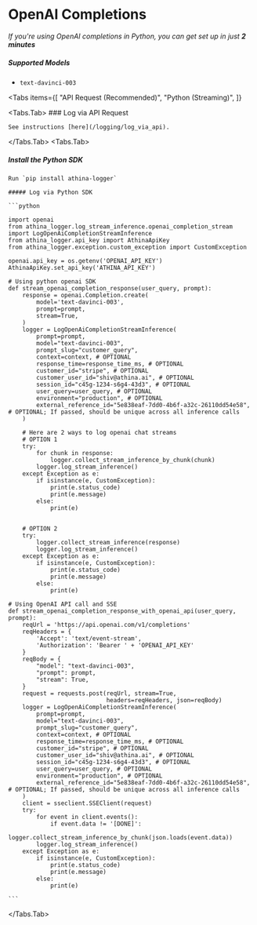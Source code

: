 
# OpenAI Completions

_If you're using OpenAI completions in Python, you can get set up in just **2 minutes**_

##### Supported Models

- `text-davinci-003`

<Tabs
  items={[
    "API Request (Recommended)",
    "Python (Streaming)",
  ]}
>
  <Tabs.Tab>
    ### Log via API Request

    See instructions [here](/logging/log_via_api).

  </Tabs.Tab>
  <Tabs.Tab>
  ##### Install the Python SDK

    Run `pip install athina-logger`

    ##### Log via Python SDK

    ```python

    import openai
    from athina_logger.log_stream_inference.openai_completion_stream import LogOpenAiCompletionStreamInference
    from athina_logger.api_key import AthinaApiKey
    from athina_logger.exception.custom_exception import CustomException

    openai.api_key = os.getenv('OPENAI_API_KEY')
    AthinaApiKey.set_api_key('ATHINA_API_KEY')

    # Using python openai SDK
    def stream_openai_completion_response(user_query, prompt):
    	response = openai.Completion.create(
    		model='text-davinci-003',
    		prompt=prompt,
    		stream=True,
    	)
    	logger = LogOpenAiCompletionStreamInference(
    		prompt=prompt,
    		model="text-davinci-003",
    		prompt_slug="customer_query",
    		context=context, # OPTIONAL
    		response_time=response_time_ms, # OPTIONAL
    		customer_id="stripe", # OPTIONAL
    		customer_user_id="shiv@athina.ai", # OPTIONAL
    		session_id="c45g-1234-s6g4-43d3", # OPTIONAL
    		user_query=user_query, # OPTIONAL
    		environment="production", # OPTIONAL
    		external_reference_id="5e838eaf-7dd0-4b6f-a32c-26110dd54e58", # OPTIONAL; If passed, should be unique across all inference calls
    	)

    	# Here are 2 ways to log openai chat streams
    	# OPTION 1
    	try:
    		for chunk in response:
    			logger.collect_stream_inference_by_chunk(chunk)
    		logger.log_stream_inference()
    	except Exception as e:
    		if isinstance(e, CustomException):
    			print(e.status_code)
    			print(e.message)
    		else:
    			print(e)


    	# OPTION 2
    	try:
    		logger.collect_stream_inference(response)
    		logger.log_stream_inference()
    	except Exception as e:
    		if isinstance(e, CustomException):
    			print(e.status_code)
    			print(e.message)
    		else:
    			print(e)

    # Using OpenAI API call and SSE
    def stream_openai_completion_response_with_openai_api(user_query, prompt):
    	reqUrl = 'https://api.openai.com/v1/completions'
    	reqHeaders = {
    		'Accept': 'text/event-stream',
    		'Authorization': 'Bearer ' + 'OPENAI_API_KEY'
    	}
    	reqBody = {
    		"model": "text-davinci-003",
    		"prompt": prompt,
    		"stream": True,
    	}
    	request = requests.post(reqUrl, stream=True,
    							headers=reqHeaders, json=reqBody)
    	logger = LogOpenAiCompletionStreamInference(
    		prompt=prompt,
    		model="text-davinci-003",
    		prompt_slug="customer_query",
    		context=context, # OPTIONAL
    		response_time=response_time_ms, # OPTIONAL
    		customer_id="stripe", # OPTIONAL
    		customer_user_id="shiv@athina.ai", # OPTIONAL
    		session_id="c45g-1234-s6g4-43d3", # OPTIONAL
    		user_query=user_query, # OPTIONAL
    		environment="production", # OPTIONAL
    		external_reference_id="5e838eaf-7dd0-4b6f-a32c-26110dd54e58", # OPTIONAL; If passed, should be unique across all inference calls
    	)
    	client = sseclient.SSEClient(request)
    	try:
    		for event in client.events():
    			if event.data != '[DONE]':
    				logger.collect_stream_inference_by_chunk(json.loads(event.data))
    		logger.log_stream_inference()
    	except Exception as e:
    		if isinstance(e, CustomException):
    			print(e.status_code)
    			print(e.message)
    		else:
    			print(e)

    ```

  </Tabs.Tab>
</Tabs>
